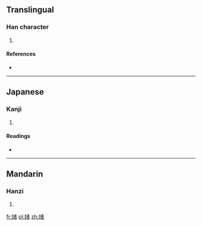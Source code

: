 ==Translingual==

===Han character===
{{Han char|rn=38|rad=女|as=09|sn=12|four=4446<sub>0</sub>|canj=女十大日 (VJKA)}}

# {{defn|Han|sort=女09}}

====References====
* {{Han ref|kx=0266.300|dkj=06491|hdz=21063.110|uh=5A8E|ud=23182|bh=D4E3|bd=54499}}

----

==Japanese==

===Kanji===
{{ja-kanji|grade=|rs=女09}}

# {{defn|lang=ja|sort=女09}}

====Readings====
* {{ja-readings|on=[[そ]] (so)|kun=}}

----

==Mandarin==

===Hanzi===
{{cmn-hanzi|pin=[[jiě]] ([[jie3]])|wg=chieh<sup>3</sup>}}

# {{defn|lang=cmn|sort=女09}}

[[fr:媎]]
[[pl:媎]]
[[zh:媎]]